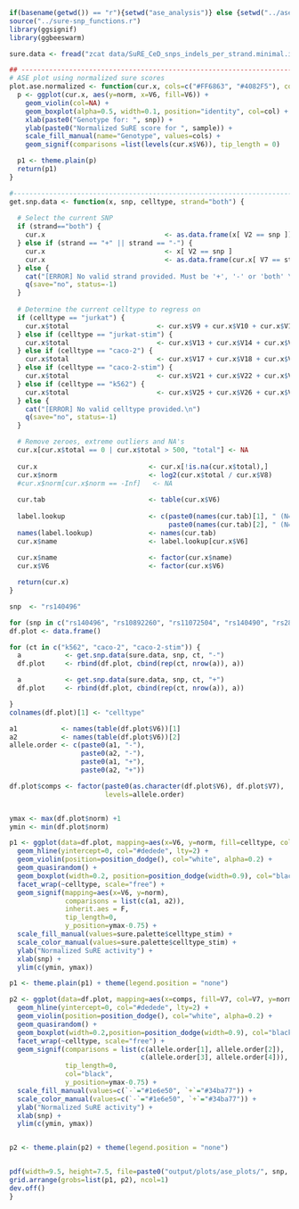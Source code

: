 ```r
if(basename(getwd()) == "r"){setwd("ase_analysis")} else {setwd("../ase_analysis")}
source("../sure-snp_functions.r")
library(ggsignif)
library(ggbeeswarm)

sure.data <- fread("zcat data/SuRE_CeD_snps_indels_per_strand.minimal.ipcr.gz")

## ------------------------------------------------------------------------
# ASE plot using normalized sure scores
plot.ase.normalized <- function(cur.x, cols=c("#FF6863", "#4082F5"), col="black") {
  p <- ggplot(cur.x, aes(y=norm, x=V6, fill=V6)) + 
    geom_violin(col=NA) +
    geom_boxplot(alpha=0.5, width=0.1, position="identity", col=col) +
    xlab(paste0("Genotype for: ", snp)) +
    ylab(paste0("Normalized SuRE score for ", sample)) +
    scale_fill_manual(name="Genotype", values=cols) +
    geom_signif(comparisons =list(levels(cur.x$V6)), tip_length = 0)

  p1 <- theme.plain(p)
  return(p1)
}

#----------------------------------------------------------------------------------------
get.snp.data <- function(x, snp, celltype, strand="both") {
  
  # Select the current SNP
  if (strand=="both") {
    cur.x                              <- as.data.frame(x[ V2 == snp ])
  } else if (strand == "+" || strand == "-") {
    cur.x                              <- x[ V2 == snp ]
    cur.x                              <- as.data.frame(cur.x[ V7 == strand ])
  } else {
    cat("[ERROR] No valid strand provided. Must be '+', '-' or 'both' \n")
    q(save="no", status=-1)
  }
  
  # Determine the current celltype to regress on
  if (celltype == "jurkat") {
    cur.x$total                      <- cur.x$V9 + cur.x$V10 + cur.x$V11 + cur.x$V12
  } else if (celltype == "jurkat-stim") {
    cur.x$total                      <- cur.x$V13 + cur.x$V14 + cur.x$V15 + cur.x$V16
  } else if (celltype == "caco-2") {
    cur.x$total                      <- cur.x$V17 + cur.x$V18 + cur.x$V19 + cur.x$V20
  } else if (celltype == "caco-2-stim") {
    cur.x$total                      <- cur.x$V21 + cur.x$V22 + cur.x$V23 + cur.x$V24
  } else if (celltype == "k562") {
    cur.x$total                      <- cur.x$V25 + cur.x$V26 + cur.x$V27 + cur.x$V28
  } else {
    cat("[ERROR] No valid celltype provided.\n")
    q(save="no", status=-1)
  }

  # Remove zeroes, extreme outliers and NA's
  cur.x[cur.x$total == 0 | cur.x$total > 500, "total"] <- NA
  
  cur.x                            <- cur.x[!is.na(cur.x$total),]
  cur.x$norm                       <- log2(cur.x$total / cur.x$V8)
  #cur.x$norm[cur.x$norm == -Inf]   <- NA
  
  cur.tab                          <- table(cur.x$V6)
  
  label.lookup                     <- c(paste0(names(cur.tab)[1], " (N=", cur.tab[1], ")"),
                                        paste0(names(cur.tab)[2], " (N=", cur.tab[2], ")"))
  names(label.lookup)              <- names(cur.tab)
  cur.x$name                       <- label.lookup[cur.x$V6]
  
  cur.x$name                       <- factor(cur.x$name)
  cur.x$V6                         <- factor(cur.x$V6)

  return(cur.x)
}
```

```r
snp  <- "rs140496"

for (snp in c("rs140496", "rs10892260", "rs11072504", "rs140490", "rs2888524", "rs55950816", "rs785847", "rs71327063")) {
df.plot <- data.frame()

for (ct in c("k562", "caco-2", "caco-2-stim")) {
  a           <- get.snp.data(sure.data, snp, ct, "-")
  df.plot     <- rbind(df.plot, cbind(rep(ct, nrow(a)), a))

  a           <- get.snp.data(sure.data, snp, ct, "+")
  df.plot     <- rbind(df.plot, cbind(rep(ct, nrow(a)), a))

}
colnames(df.plot)[1] <- "celltype"

a1           <- names(table(df.plot$V6))[1]
a2           <- names(table(df.plot$V6))[2]
allele.order <- c(paste0(a1, "-"),
                  paste0(a2, "-"),
                  paste0(a1, "+"), 
                  paste0(a2, "+"))

df.plot$comps <- factor(paste0(as.character(df.plot$V6), df.plot$V7),
                        levels=allele.order)


ymax <- max(df.plot$norm) +1
ymin <- min(df.plot$norm)

p1 <- ggplot(data=df.plot, mapping=aes(x=V6, y=norm, fill=celltype, col=celltype)) + 
  geom_hline(yintercept=0, col="#dedede", lty=2) +
  geom_violin(position=position_dodge(), col="white", alpha=0.2) +
  geom_quasirandom() +
  geom_boxplot(width=0.2, position=position_dodge(width=0.9), col="black", alpha=0.8, outlier.shape = NA) +
  facet_wrap(~celltype, scale="free") +
  geom_signif(mapping=aes(x=V6, y=norm),
              comparisons = list(c(a1, a2)),
              inherit.aes = F,
              tip_length=0,
              y_position=ymax-0.75) +
  scale_fill_manual(values=sure.palette$celltype_stim) +
  scale_color_manual(values=sure.palette$celltype_stim) +
  ylab("Normalized SuRE activity") +
  xlab(snp) +
  ylim(c(ymin, ymax))

p1 <- theme.plain(p1) + theme(legend.position = "none")

p2 <- ggplot(data=df.plot, mapping=aes(x=comps, fill=V7, col=V7, y=norm)) + 
  geom_hline(yintercept=0, col="#dedede", lty=2) +
  geom_violin(position=position_dodge(), col="white", alpha=0.2) +
  geom_quasirandom() +
  geom_boxplot(width=0.2,position=position_dodge(width=0.9), col="black", alpha=0.8, outlier.shape = NA) +
  facet_wrap(~celltype, scale="free") +
  geom_signif(comparisons = list(c(allele.order[1], allele.order[2]),
                                 c(allele.order[3], allele.order[4])),
              tip_length=0,
              col="black",
              y_position=ymax-0.75) +
  scale_fill_manual(values=c(`-`="#1e6e50", `+`="#34ba77")) +
  scale_color_manual(values=c(`-`="#1e6e50", `+`="#34ba77")) +
  ylab("Normalized SuRE activity") +
  xlab(snp) +
  ylim(c(ymin, ymax))


p2 <- theme.plain(p2) + theme(legend.position = "none")


pdf(width=9.5, height=7.5, file=paste0("output/plots/ase_plots/", snp, "_ase_per_strand.pdf"))
grid.arrange(grobs=list(p1, p2), ncol=1)
dev.off()
}
```

